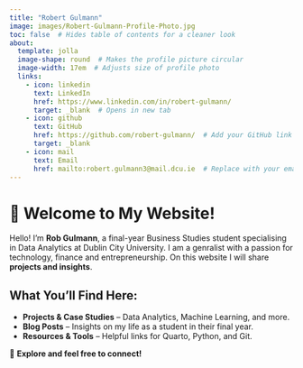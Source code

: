 ```yaml
---
title: "Robert Gulmann"
image: images/Robert-Gulmann-Profile-Photo.jpg
toc: false  # Hides table of contents for a cleaner look
about:  
  template: jolla
  image-shape: round  # Makes the profile picture circular
  image-width: 17em  # Adjusts size of profile photo
  links:
    - icon: linkedin
      text: LinkedIn
      href: https://www.linkedin.com/in/robert-gulmann/
      target: _blank  # Opens in new tab
    - icon: github
      text: GitHub
      href: https://github.com/robert-gulmann/  # Add your GitHub link
      target: _blank
    - icon: mail
      text: Email
      href: mailto:robert.gulmann3@mail.dcu.ie  # Replace with your email
---
```


# 👋 Welcome to My Website!

Hello! I'm **Rob Gulmann**, a final-year Business Studies student specialising in Data Analytics at Dublin City University. I am a genralist with a passion for technology, finance and entrepreneurship. On this website I will share **projects and insights**.

## What You'll Find Here:
- **Projects & Case Studies** – Data Analytics, Machine Learning, and more.
- **Blog Posts** – Insights on my life as a student in their final year.
- **Resources & Tools** – Helpful links for Quarto, Python, and Git.

🚀 **Explore and feel free to connect!**